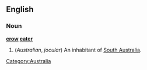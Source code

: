 ==English==
===Noun===
'''[[crow]] [[eater]]'''
#(''Australian'', ''jocular'') An inhabitant of [[South Australia]].
[[Category:Australia]]